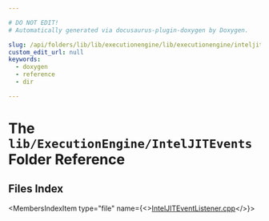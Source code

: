 ```yaml
---

# DO NOT EDIT!
# Automatically generated via docusaurus-plugin-doxygen by Doxygen.

slug: /api/folders/lib/lib/executionengine/lib/executionengine/inteljitevents
custom_edit_url: null
keywords:
  - doxygen
  - reference
  - dir

---
```





# The `lib/ExecutionEngine/IntelJITEvents` Folder Reference

<DoxygenPage pluginConfig={pluginConfig}>



## Files Index

<MembersIndex>

<MembersIndexItem
  type="file"
  name={<><a href="/docs/api/files/lib/lib/executionengine/lib/executionengine/inteljitevents/inteljiteventlistener-cpp">IntelJITEventListener.cpp</a></>}>
</MembersIndexItem>

</MembersIndex>


</DoxygenPage>
